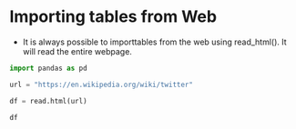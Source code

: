 # Importing tables from Web

- It is always possible to importtables from the web using read_html(). It will read the entire webpage.

```Python

import pandas as pd

url = "https://en.wikipedia.org/wiki/twitter"

df = read.html(url)

df
```